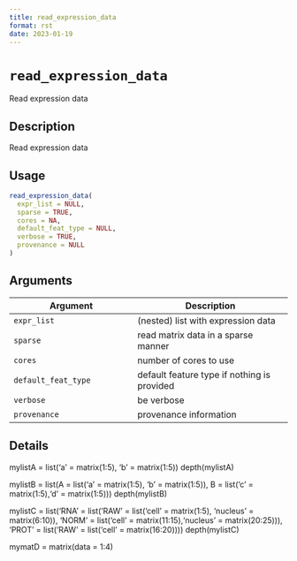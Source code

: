 ```yaml
--- 
title: read_expression_data 
format: rst 
date: 2023-01-19 
--- 
```

# `read_expression_data`

Read expression data


## Description

Read expression data


## Usage

```r
read_expression_data(
  expr_list = NULL,
  sparse = TRUE,
  cores = NA,
  default_feat_type = NULL,
  verbose = TRUE,
  provenance = NULL
)
```


## Arguments

Argument      |Description
------------- |----------------
`expr_list`     |     (nested) list with expression data
`sparse`     |     read matrix data in a sparse manner
`cores`     |     number of cores to use
`default_feat_type`     |     default feature type if nothing is provided
`verbose`     |     be verbose
`provenance`     |     provenance information


## Details

mylistA = list('a' = matrix(1:5), 'b' = matrix(1:5))
 depth(mylistA)
 
 mylistB = list(A = list('a' = matrix(1:5), 'b' = matrix(1:5)),
 B = list('c' = matrix(1:5),'d' = matrix(1:5)))
 depth(mylistB)
 
 mylistC = list('RNA' = list('RAW' = list('cell' = matrix(1:5), 'nucleus' = matrix(6:10)),
 'NORM' = list('cell' = matrix(11:15),'nucleus' = matrix(20:25))),
 'PROT' = list('RAW' = list('cell' = matrix(16:20))))
 depth(mylistC)
 
 mymatD = matrix(data = 1:4)


